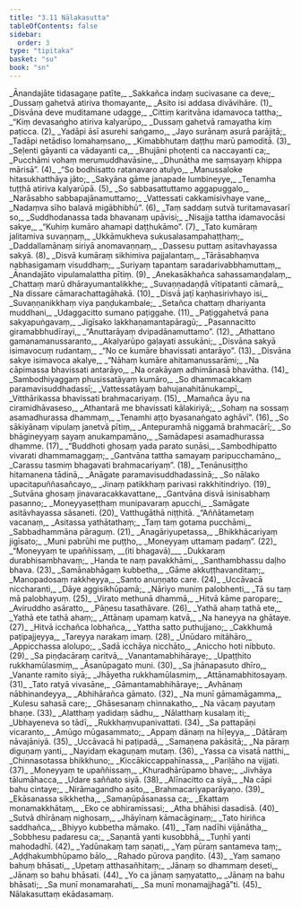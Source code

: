 ```yaml
---
title: "3.11 Nālakasutta"
tableOfContents: false
sidebar:
  order: 3
type: "tipitaka"
basket: "su"
book: "sn"
---
```



<DynamicBreadcrumb />

<Division number="685" book="sn" bookNo="18" page="385">

<Paragraph number="817" type="verses" book="sn">
_Ānandajāte tidasagaṇe patīte,_  
_Sakkañca indaṃ sucivasane ca deve;_  
_Dussaṃ gahetvā atiriva thomayante,_  
_Asito isi addasa divāvihāre. (1)_  

</Paragraph>

</Division>
<Division number="686" book="sn" bookNo="18" page="385">

<Paragraph number="818" type="verses" book="sn">
_Disvāna deve muditamane udagge,_  
_Cittiṃ karitvāna idamavoca tattha;_  
_“Kiṃ devasaṅgho atiriva kalyarūpo,_  
_Dussaṃ gahetvā ramayatha kiṃ paṭicca. (2)_  

</Paragraph>

</Division>
<Division number="687" book="sn" bookNo="18" page="385">

<Paragraph number="819" type="verses" book="sn">
_Yadāpi āsī asurehi saṅgamo,_  
_Jayo surānaṃ asurā parājitā;_  
_Tadāpi netādiso lomahaṃsano,_  
_Kimabbhutaṃ daṭṭhu marū pamoditā. (3)_  

</Paragraph>

</Division>
<Division number="688" book="sn" bookNo="18" page="385">

<Paragraph number="820" type="verses" book="sn">
_Seḷenti gāyanti ca vādayanti ca,_  
_Bhujāni phoṭenti ca naccayanti ca;_  
_Pucchāmi vohaṃ merumuddhavāsine,_  
_Dhunātha me saṃsayaṃ khippa mārisā”. (4)_  

</Paragraph>

</Division>
<Division number="689" book="sn" bookNo="18" page="386">

<Paragraph number="821" type="verses" book="sn">
_“So bodhisatto ratanavaro atulyo,_  
_Manussaloke hitasukhatthāya jāto;_  
_Sakyāna gāme janapade lumbineyye,_  
_Tenamha tuṭṭhā atiriva kalyarūpā. (5)_  

</Paragraph>

</Division>
<Division number="690" book="sn" bookNo="18" page="386">

<Paragraph number="822" type="verses" book="sn">
_So sabbasattuttamo aggapuggalo,_  
_Narāsabho sabbapajānamuttamo;_  
_Vattessati cakkamisivhaye vane,_  
_Nadaṃva sīho balavā migābhibhū”. (6)_  

</Paragraph>

</Division>
<Division number="691" book="sn" bookNo="18" page="386">

<Paragraph number="823" type="verses" book="sn">
_Taṃ saddaṃ sutvā turitamavasarī so,_  
_Suddhodanassa tada bhavanaṃ upāvisi;_  
_Nisajja tattha idamavocāsi sakye,_  
_“Kuhiṃ kumāro ahamapi daṭṭhukāmo”. (7)_  

</Paragraph>

</Division>
<Division number="692" book="sn" bookNo="18" page="386">

<Paragraph number="824" type="verses" book="sn">
_Tato kumāraṃ jalitamiva suvaṇṇaṃ,_  
_Ukkāmukheva sukusalasampahaṭṭhaṃ;_  
_Daddallamānaṃ siriyā anomavaṇṇaṃ,_  
_Dassesu puttaṃ asitavhayassa sakyā. (8)_  

</Paragraph>

</Division>
<Division number="693" book="sn" bookNo="18" page="386">

<Paragraph number="825" type="verses" book="sn">
_Disvā kumāraṃ sikhimiva pajjalantaṃ,_  
_Tārāsabhaṃva nabhasigamaṃ visuddhaṃ;_  
_Suriyaṃ tapantaṃ saradarivabbhamuttaṃ,_  
_Ānandajāto vipulamalattha pītiṃ. (9)_  

</Paragraph>

</Division>
<Division number="694" book="sn" bookNo="18" page="386">

<Paragraph number="826" type="verses" book="sn">
_Anekasākhañca sahassamaṇḍalaṃ,_  
_Chattaṃ marū dhārayumantalikkhe;_  
_Suvaṇṇadaṇḍā vītipatanti cāmarā,_  
_Na dissare cāmarachattagāhakā. (10)_  

</Paragraph>

</Division>
<Division number="695" book="sn" bookNo="18" page="387">

<Paragraph number="827" type="verses" book="sn">
_Disvā jaṭī kaṇhasirivhayo isi,_  
_Suvaṇṇanikkhaṃ viya paṇḍukambale;_  
_Setañca chattaṃ dhariyanta muddhani,_  
_Udaggacitto sumano paṭiggahe. (11)_  

</Paragraph>

</Division>
<Division number="696" book="sn" bookNo="18" page="387">

<Paragraph number="828" type="verses" book="sn">
_Paṭiggahetvā pana sakyapuṅgavaṃ,_  
_Jigīsako lakkhaṇamantapāragū;_  
_Pasannacitto giramabbhudīrayi,_  
_“Anuttarāyaṃ dvipadānamuttamo”. (12)_  

</Paragraph>

</Division>
<Division number="697" book="sn" bookNo="18" page="387">

<Paragraph number="829" type="verses" book="sn">
_Athattano gamanamanussaranto,_  
_Akalyarūpo gaḷayati assukāni;_  
_Disvāna sakyā isimavocuṃ rudantaṃ,_  
_“No ce kumāre bhavissati antarāyo”. (13)_  

</Paragraph>

</Division>
<Division number="698" book="sn" bookNo="18" page="387">

<Paragraph number="830" type="verses" book="sn">
_Disvāna sakye isimavoca akalye,_  
_“Nāhaṃ kumāre ahitamanussarāmi;_  
_Na cāpimassa bhavissati antarāyo,_  
_Na orakāyaṃ adhimānasā bhavātha. (14)_  

</Paragraph>

</Division>
<Division number="699" book="sn" bookNo="18" page="387">

<Paragraph number="831" type="verses" book="sn">
_Sambodhiyaggaṃ phusissatāyaṃ kumāro,_  
_So dhammacakkaṃ paramavisuddhadassī;_  
_Vattessatāyaṃ bahujanahitānukampī,_  
_Vitthārikassa bhavissati brahmacariyaṃ. (15)_  

</Paragraph>

</Division>
<Division number="700" book="sn" bookNo="18" page="387">

<Paragraph number="832" type="verses" book="sn">
_Mamañca āyu na ciramidhāvaseso,_  
_Athantarā me bhavissati kālakiriyā;_  
_Sohaṃ na sossaṃ asamadhurassa dhammaṃ,_  
_Tenamhi aṭṭo byasanaṅgato aghāvī”. (16)_  

</Paragraph>

</Division>
<Division number="701" book="sn" bookNo="18" page="388">

<Paragraph number="833" type="verses" book="sn">
_So sākiyānaṃ vipulaṃ janetvā pītiṃ,_  
_Antepuramhā niggamā brahmacārī;_  
_So bhāgineyyaṃ sayaṃ anukampamāno,_  
_Samādapesi asamadhurassa dhamme. (17)_  

</Paragraph>

</Division>
<Division number="702" book="sn" bookNo="18" page="388">

<Paragraph number="834" type="verses" book="sn">
_“Buddhoti ghosaṃ yada parato suṇāsi,_  
_Sambodhipatto vivarati dhammamaggaṃ;_  
_Gantvāna tattha samayaṃ paripucchamāno,_  
_Carassu tasmiṃ bhagavati brahmacariyaṃ”. (18)_  

</Paragraph>

</Division>
<Division number="703" book="sn" bookNo="18" page="388">

<Paragraph number="835" type="verses" book="sn">
_Tenānusiṭṭho hitamanena tādinā,_  
_Anāgate paramavisuddhadassinā;_  
_So nālako upacitapuññasañcayo,_  
_Jinaṃ patikkhaṃ parivasi rakkhitindriyo. (19)_  

</Paragraph>

</Division>
<Division number="704" book="sn" bookNo="18" page="388">

<Paragraph number="836" type="verses" book="sn">
_Sutvāna ghosaṃ jinavaracakkavattane,_  
_Gantvāna disvā isinisabhaṃ pasanno;_  
_Moneyyaseṭṭhaṃ munipavaraṃ apucchi,_  
_Samāgate asitāvhayassa sāsaneti. (20)_  


</Paragraph>
</Division>

<Paragraph number="837" type="center" book="sn">
Vatthugāthā niṭṭhitā.


</Paragraph>

<Division number="705" book="sn" bookNo="18" page="388">

<Paragraph number="838" type="verses" book="sn">
_“Aññātametaṃ vacanaṃ,_  
_Asitassa yathātathaṃ;_  
_Taṃ taṃ gotama pucchāmi,_  
_Sabbadhammāna pāraguṃ. (21)_  

</Paragraph>

</Division>
<Division number="706" book="sn" bookNo="18" page="388">

<Paragraph number="839" type="verses" book="sn">
_Anagāriyupetassa,_  
_Bhikkhācariyaṃ jigīsato;_  
_Muni pabrūhi me puṭṭho,_  
_Moneyyaṃ uttamaṃ padaṃ”. (22)_  

</Paragraph>

</Division>
<Division number="707" book="sn" bookNo="18" page="388">

<Paragraph number="840" type="verses" book="sn">
_“Moneyyaṃ te upaññissaṃ, __(iti bhagavā)___  
_Dukkaraṃ durabhisambhavaṃ;_  
_Handa te naṃ pavakkhāmi,_  
_Santhambhassu daḷho bhava. (23)_  

</Paragraph>

</Division>
<Division number="708" book="sn" bookNo="18" page="389">

<Paragraph number="841" type="verses" book="sn">
_Samānabhāgaṃ kubbetha,_  
_Gāme akkuṭṭhavanditaṃ;_  
_Manopadosaṃ rakkheyya,_  
_Santo anuṇṇato care. (24)_  

</Paragraph>

</Division>
<Division number="709" book="sn" bookNo="18" page="389">

<Paragraph number="842" type="verses" book="sn">
_Uccāvacā niccharanti,_  
_Dāye aggisikhūpamā;_  
_Nāriyo muniṃ palobhenti,_  
_Tā su taṃ mā palobhayuṃ. (25)_  

</Paragraph>

</Division>
<Division number="710" book="sn" bookNo="18" page="389">

<Paragraph number="843" type="verses" book="sn">
_Virato methunā dhammā,_  
_Hitvā kāme paropare;_  
_Aviruddho asāratto,_  
_Pāṇesu tasathāvare. (26)_  

</Paragraph>

</Division>
<Division number="711" book="sn" bookNo="18" page="389">

<Paragraph number="844" type="verses" book="sn">
_Yathā ahaṃ tathā ete,_  
_Yathā ete tathā ahaṃ;_  
_Attānaṃ upamaṃ katvā,_  
_Na haneyya na ghātaye. (27)_  

</Paragraph>

</Division>
<Division number="712" book="sn" bookNo="18" page="389">

<Paragraph number="845" type="verses" book="sn">
_Hitvā icchañca lobhañca,_  
_Yattha satto puthujjano;_  
_Cakkhumā paṭipajjeyya,_  
_Tareyya narakaṃ imaṃ. (28)_  

</Paragraph>

</Division>
<Division number="713" book="sn" bookNo="18" page="389">

<Paragraph number="846" type="verses" book="sn">
_Ūnūdaro mitāhāro,_  
_Appicchassa alolupo;_  
_Sadā icchāya nicchāto,_  
_Aniccho hoti nibbuto. (29)_  

</Paragraph>

</Division>
<Division number="714" book="sn" bookNo="18" page="389">

<Paragraph number="847" type="verses" book="sn">
_Sa piṇḍacāraṃ caritvā,_  
_Vanantamabhihāraye;_  
_Upaṭṭhito rukkhamūlasmiṃ,_  
_Āsanūpagato muni. (30)_  

</Paragraph>

</Division>
<Division number="715" book="sn" bookNo="18" page="389">

<Paragraph number="848" type="verses" book="sn">
_Sa jhānapasuto dhīro,_  
_Vanante ramito siyā;_  
_Jhāyetha rukkhamūlasmiṃ,_  
_Attānamabhitosayaṃ. (31)_  

</Paragraph>

</Division>
<Division number="716" book="sn" bookNo="18" page="389">

<Paragraph number="849" type="verses" book="sn">
_Tato ratyā vivasāne,_  
_Gāmantamabhihāraye;_  
_Avhānaṃ nābhinandeyya,_  
_Abhihārañca gāmato. (32)_  

</Paragraph>

</Division>
<Division number="717" book="sn" bookNo="18" page="389">

<Paragraph number="850" type="verses" book="sn">
_Na munī gāmamāgamma,_  
_Kulesu sahasā care;_  
_Ghāsesanaṃ chinnakatho,_  
_Na vācaṃ payutaṃ bhaṇe. (33)_  

</Paragraph>

</Division>
<Division number="718" book="sn" bookNo="18" page="389">

<Paragraph number="851" type="verses" book="sn">
_Alatthaṃ yadidaṃ sādhu,_  
_Nālatthaṃ kusalaṃ iti;_  
_Ubhayeneva so tādī,_  
_Rukkhaṃvupanivattati. (34)_  

</Paragraph>

</Division>
<Division number="719" book="sn" bookNo="18" page="389">

<Paragraph number="852" type="verses" book="sn">
_Sa pattapāṇi vicaranto,_  
_Amūgo mūgasammato;_  
_Appaṃ dānaṃ na hīḷeyya,_  
_Dātāraṃ nāvajāniyā. (35)_  

</Paragraph>

</Division>
<Division number="720" book="sn" bookNo="18" page="390">

<Paragraph number="853" type="verses" book="sn">
_Uccāvacā hi paṭipadā,_  
_Samaṇena pakāsitā;_  
_Na pāraṃ diguṇaṃ yanti,_  
_Nayidaṃ ekaguṇaṃ mutaṃ. (36)_  

</Paragraph>

</Division>
<Division number="721" book="sn" bookNo="18" page="390">

<Paragraph number="854" type="verses" book="sn">
_Yassa ca visatā natthi,_  
_Chinnasotassa bhikkhuno;_  
_Kiccākiccappahīnassa,_  
_Pariḷāho na vijjati. (37)_  

</Paragraph>

</Division>
<Division number="722" book="sn" bookNo="18" page="390">

<Paragraph number="855" type="verses" book="sn">
_Moneyyaṃ te upaññissaṃ,_  
_Khuradhārūpamo bhave;_  
_Jivhāya tālumāhacca,_  
_Udare saññato siyā. (38)_  

</Paragraph>

</Division>
<Division number="723" book="sn" bookNo="18" page="390">

<Paragraph number="856" type="verses" book="sn">
_Alīnacitto ca siyā,_  
_Na cāpi bahu cintaye;_  
_Nirāmagandho asito,_  
_Brahmacariyaparāyaṇo. (39)_  

</Paragraph>

</Division>
<Division number="724" book="sn" bookNo="18" page="390">

<Paragraph number="857" type="verses" book="sn">
_Ekāsanassa sikkhetha,_  
_Samaṇūpāsanassa ca;_  
_Ekattaṃ monamakkhātaṃ,_  
_Eko ce abhiramissasi;_  
_Atha bhāhisi dasadisā. (40)_  

</Paragraph>

</Division>
<Division number="725" book="sn" bookNo="18" page="390">

<Paragraph number="858" type="verses" book="sn">
_Sutvā dhīrānaṃ nighosaṃ,_  
_Jhāyīnaṃ kāmacāginaṃ;_  
_Tato hiriñca saddhañca,_  
_Bhiyyo kubbetha māmako. (41)_  

</Paragraph>

</Division>
<Division number="726" book="sn" bookNo="18" page="390">

<Paragraph number="859" type="verses" book="sn">
_Taṃ nadīhi vijānātha,_  
_Sobbhesu padaresu ca;_  
_Saṇantā yanti kusobbhā,_  
_Tuṇhī yanti mahodadhī. (42)_  

</Paragraph>

</Division>
<Division number="727" book="sn" bookNo="18" page="390">

<Paragraph number="860" type="verses" book="sn">
_Yadūnakaṃ taṃ saṇati,_  
_Yaṃ pūraṃ santameva taṃ;_  
_Aḍḍhakumbhūpamo bālo,_  
_Rahado pūrova paṇḍito. (43)_  

</Paragraph>

</Division>
<Division number="728" book="sn" bookNo="18" page="390">

<Paragraph number="861" type="verses" book="sn">
_Yaṃ samaṇo bahuṃ bhāsati,_  
_Upetaṃ atthasañhitaṃ;_  
_Jānaṃ so dhammaṃ deseti,_  
_Jānaṃ so bahu bhāsati. (44)_  

</Paragraph>

</Division>
<Division number="729" book="sn" bookNo="18" page="390">

<Paragraph number="862" type="verses" book="sn">
_Yo ca jānaṃ saṃyatatto,_  
_Jānaṃ na bahu bhāsati;_  
_Sa munī monamarahati,_  
_Sa munī monamajjhagā”ti. (45)_  


</Paragraph>
</Division>

<Paragraph number="863" type="center" book="sn">
Nālakasuttaṃ ekādasamaṃ.
</Paragraph>